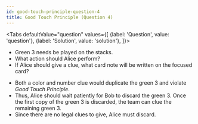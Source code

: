 ```yaml
---
id: good-touch-principle-question-4
title: Good Touch Principle (Question 4)
---
```



<BeginnersGuideProgress id="good-touch-principle-question-4" />

<!-- lint disable no-undefined-references -->

<Tabs
  defaultValue="question"
  values={[
    {label: 'Question', value: 'question'},
    {label: 'Solution', value: 'solution'},
  ]}>
<TabItem value="question">

- Green 3 needs be played on the stacks.
- What action should Alice perform?
- If Alice should give a clue, what card note will be written on the focused card?

</TabItem>
<TabItem value="solution">

- Both a color and number clue would duplicate the green 3 and violate _Good Touch Principle_.
- Thus, Alice should wait patiently for Bob to discard the green 3. Once the first copy of the green 3 is discarded, the team can clue the remaining green 3.
- Since there are no legal clues to give, Alice must discard.

</TabItem>
</Tabs>

<GoodTouchPrincipleQuestion4 />
